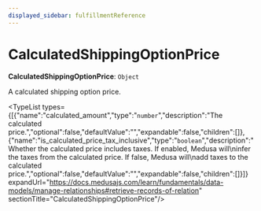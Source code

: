 ```yaml
---
displayed_sidebar: fulfillmentReference
---
```



# CalculatedShippingOptionPrice

 **CalculatedShippingOptionPrice**: `Object`

A calculated shipping option price.

<TypeList types={[{"name":"calculated_amount","type":"`number`","description":"The calculated price.","optional":false,"defaultValue":"","expandable":false,"children":[]},{"name":"is_calculated_price_tax_inclusive","type":"`boolean`","description":"Whether the calculated price includes taxes. If enabled, Medusa will\ninfer the taxes from the calculated price. If false, Medusa will\nadd taxes to the calculated price.","optional":false,"defaultValue":"","expandable":false,"children":[]}]} expandUrl="https://docs.medusajs.com/learn/fundamentals/data-models/manage-relationships#retrieve-records-of-relation" sectionTitle="CalculatedShippingOptionPrice"/>
